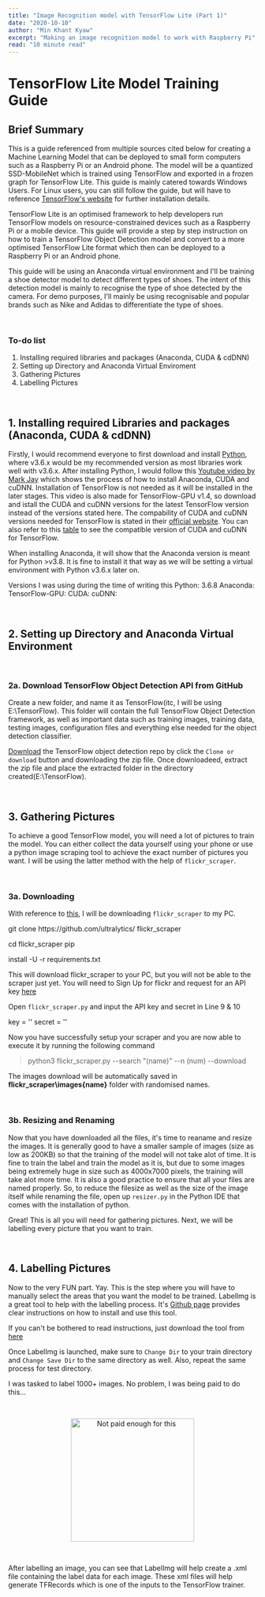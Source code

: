 ```yaml
---
title: "Image Recognition model with TensorFlow Lite (Part 1)"
date: "2020-10-10"
author: "Min Khant Kyaw"
excerpt: "Making an image recognition model to work with Raspberry Pi"
read: "10 minute read"
---
```


# TensorFlow Lite Model Training Guide

## Brief Summary

This is a guide referenced from multiple sources cited below for creating a Machine Learning Model that can be deployed to small form computers such as a Raspberry Pi or an Android phone. The model will be a quantized SSD-MobileNet which is trained using TensorFlow and exported in a frozen graph for TensorFlow Lite. This guide is mainly catered towards Windows Users. For Linux users, you can still follow the guide, but will have to reference [TensorFlow's website](https://www.tensorflow.org/install) for further installation details.

TensorFlow Lite is an optimised framework to help developers run TensorFlow models on resource-constrained devices such as a Raspberry Pi or a mobile device. This guide will provide a step by step instruction on how to train a TensorFlow Object Detection model and convert to a more optimised TensorFlow Lite format which then can be deployed to a Raspberry Pi or an Android phone.

This guide will be using an Anaconda virtual environment and I'll be training a shoe detector model to detect different types of shoes. The intent of this detection model is mainly to recognise the type of shoe detected by the camera. For demo purposes, I'll mainly be using recognisable and popular brands such as Nike and Adidas to differentiate the type of shoes.

<br />

### To-do list

1.  Installing required libraries and packages (Anaconda, CUDA & cdDNN)
2.  Setting up Directory and Anaconda Virtual Enviroment
3.  Gathering Pictures
4.  Labelling Pictures

<br />

## 1. Installing required Libraries and packages (Anaconda, CUDA & cdDNN)

Firstly, I would recommend everyone to first download and install [Python](https://www.python.org/downloads/windows/), where v3.6.x would be my recommended version as most libraries work well with v3.6.x. After installing Python, I would follow this [Youtube video by Mark Jay](https://www.youtube.com/watch?v=RplXYjxgZbw) which shows the process of how to install Anaconda, CUDA and cuDNN. Installation of TensorFlow is not needed as it will be installed in the later stages. This video is also made for TensorFlow-GPU v1.4, so download and istall the CUDA and cuDNN versions for the latest TensorFlow version instead of the versions stated here. The compability of CUDA and cuDNN versions needed for TensorFlow is stated in their [official website](https://www.tensorflow.org/install/gpu). You can also refer to this [table](https://www.tensorflow.org/install/source#tested_build_configurations) to see the compatible version of CUDA and cuDNN for TensorFlow.

When installing Anaconda, it will show that the Anaconda version is meant for Python >v3.8. It is fine to install it that way as we will be setting a virtual environment with Python v3.6.x later on.

Versions I was using during the time of writing this
Python: 3.6.8
Anaconda:
TensorFlow-GPU:
CUDA:
cuDNN:

<br />

## 2. Setting up Directory and Anaconda Virtual Environment

<br />

### 2a. Download TensorFlow Object Detection API from GitHub

Create a new folder, and name it as TensorFlow(itc, I will be using E:\TensorFlow). This folder will contain the full TensorFlow Object Detection framework, as well as important data such as training images, training data, testing images, configuration files and everything else needed for the object detection classifier.

[Download](https://github.com/tensorflow/models) the TensorFlow object detection repo by click the <Code>Clone or download</Code> button and downloading the zip file. Once downloadeed, extract the zip file and place the extracted folder in the directory created(E:\TensorFlow).

<br />

## 3. Gathering Pictures

To achieve a good TensorFlow model, you will need a lot of pictures to train the model. You can either collect the data yourself using your phone or use a python image scraping tool to achieve the exact number of pictures you want. I will be using the latter method with the help of <Code>flickr_scraper</Code>.

<br />

### 3a. Downloading

With reference to [this](https://github.com/ultralytics/flickr_scraper), I will be downloading <Code>flickr_scraper</Code> to my PC.

<MultiCode>
git clone https://github.com/ultralytics/ flickr_scraper

cd flickr_scraper pip

install -U -r requirements.txt

</MultiCode>

This will download flickr_scraper to your PC, but you will not be able to the scraper just yet.
You will need to Sign Up for flickr and request for an API key [here](https://www.flickr.com/services/apps/create/apply)

Open <Code>flickr_scraper.py</Code> and input the API key and secret in Line 9 & 10

<MultiCode>key = '' secret = ''</MultiCode>

Now you have successfully setup your scraper and you are now able to execute it by running the following command

<BlockQuote>
  python3 flickr_scraper.py --search "(name)" --n (num) --download
</BlockQuote>

The images download will be automatically saved in **flickr_scraper\images\{name}** folder with randomised names.

<br />

### 3b. Resizing and Renaming

Now that you have downloaded all the files, it's time to reaname and resize the images.
It is generally good to have a smaller sample of images (size as low as 200KB) so that the training of the model will not take alot of time. It is fine to train the label and train the model as it is, but due to some images being extremely huge in size such as 4000x7000 pixels, the training will take alot more time.
It is also a good practice to ensure that all your files are named properly. So, to reduce the filesize as well as the size of the image itself while renaming the file, open up <Code>resizer.py</Code> in the Python IDE that comes with the installation of python.

Great! This is all you will need for gathering pictures. Next, we will be labelling every picture that you want to train.

<br />

## 4. Labelling Pictures

Now to the very FUN part. Yay. This is the step where you will have to manually select the areas that you want the model to be trained.
LabelImg is a great tool to help with the labelling process. It's [Github page](https://github.com/tzutalin/labelImg) provides clear instructions on how to install and use this tool.

If you can't be bothered to read instructions, just download the tool from [here](https://www.dropbox.com/s/tq7zfrcwl44vxan/windows_v1.6.0.zip?dl=1)

Once LabelImg is launched, make sure to <Code>Change Dir</Code> to your train directory and <Code>Change Save Dir</Code> to the same directory as well. Also, repeat the same process for test directory.

I was tasked to label 1000+ images. No problem, I was being paid to do this...

<br />

<p align="center">
  <img
    width="250"
    height="250"
    src="https://media1.tenor.com/images/e8811ef763720c5a399379dd68b641f9/tenor.gif?itemid=6139291"
    title="Not paid enough for this"
  />
</p>

<br />

After labelling an image, you can see that LabelImg will help create a .xml file containing the label data for each image. These xml files will help generate TFRecords which is one of the inputs to the TensorFlow trainer.
